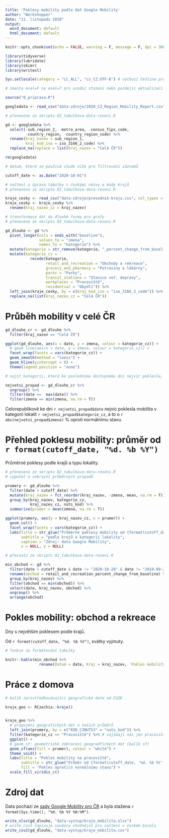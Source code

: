 ```yaml
---
title: 'Poklesy mobility podle dat Google Mobility'
author: "Workshopper"
date: "11. listopadu 2020"
output:
  word_document: default
  html_document: default
---
```



```r
knitr::opts_chunk$set(echo = FALSE, warning = F, message = F, dpi = 300)

library(tidyverse)
library(lubridate)
library(skimr)
library(writexl)

Sys.setlocale(category = "LC_ALL", "cs_CZ.UTF-8") # výchozí čeština pro formátování, závisí na operačním systému
```

```r
# zmenta eval=F na eval=T pro uvodni stazeni nebo pozdejsi aktualizaci dat z Googlu a pro instalaci baliku

source("0_priprava.R")
```


```r
googledata <- read_csv("data-zdroje/2020_CZ_Region_Mobility_Report.csv")
```

```r

# přeneseno ze skriptu 02_tabulkova-data-reseni.R

gd <- googledata %>%
  select(-sub_region_2, -metro_area, -census_fips_code,
         -country_region, -country_region_code) %>%
  rename(kraj_nazev = sub_region_1,
         kraj_kod_iso = iso_3166_2_code) %>%
  replace_na(replace = list(kraj_nazev = "Celá ČR"))
```

```r
rm(googledata)
```

```r

# datum, které se používá všude níže pro filtrování záznamů

cutoff_date <- as.Date("2020-10-01")
```


```r

# načtení a úprava tabulky s českými názvy a kódy krajů
# přeneseno ze skriptu 02_tabulkova-data-reseni.R

kraje_cesky <- read_csv("data-zdroje/prevodnik-kraju.csv", col_types = cols(.default = "c"))
kraje_cesky <- kraje_cesky %>%
  rename(kraj_nazev_cz = kraj_nazev)
```


```r

# transformace dat do dlouhé formy pro grafy
# přeneseno ze skriptu 02_tabulkova-data-reseni.R

gd_dlouhe <- gd %>%
  pivot_longer(cols = ends_with("baseline"),
               values_to = "zmena",
               names_to = "kategorie") %>%
  mutate(kategorie = str_remove(kategorie, "_percent_change_from_baseline")) %>%
  mutate(kategorie_cz =
           recode(kategorie,
                  retail_and_recreation = "Obchody a rekreace",
                  grocery_and_pharmacy = "Potraviny a lékárny",
                  parks = "Parky",
                  transit_stations = "Stanice veř. dopravy",
                  workplaces = "Pracoviště",
                  residential = "Obydlí")) %>% 
  left_join(kraje_cesky, by = c(kraj_kod_iso = "iso_3166_2_code")) %>% 
  replace_na(list(kraj_nazev_cz = "Celá ČR"))
```


# Průběh mobility v celé ČR

```r
gd_dlouhe_cr <- gd_dlouhe %>%
  filter(kraj_nazev == "Celá ČR")

ggplot(gd_dlouhe, aes(x = date, y = zmena, colour = kategorie_cz)) +
  # geom_line(aes(x = date, y = zmena, colour = kategorie_cz)) +
  facet_wrap(facets = vars(kategorie_cz)) +
  geom_smooth(method = "loess") +
  geom_hline(yintercept = 0) +
  theme(legend.position = "none")
```

```r

# najít kategorii, která ke poslednímu dostupnému dni nejvíc poklesla, i o kolik

nejvetsi_propad <- gd_dlouhe_cr %>% 
  ungroup() %>% 
  filter(date ==  max(date)) %>% 
  filter(zmena == min(zmena, na.rm = T))
```

Celorepublikově ke dni `r nejvetsi_propad$date` nejvíc poklesla mobilita v kategorii lokalit `r nejvetsi_propad$kategorie_cz`, a to o `r abs(nejvetsi_propad$zmena)` % oproti normálnímu stavu.

\newpage

# Přehled poklesu mobility: průměr od `r format(cutoff_date, "%d. %b %Y")`

Průměrné poklesy podle krajů a typu lokality.

```r

# přeneseno ze skriptu 02_tabulkova-data-reseni.R
# výpočet a zobrazní průměrných propadů

prumery <- gd_dlouhe %>%
  filter(date > cutoff_date) %>%
  mutate(kraj_nazev = fct_reorder(kraj_nazev, -zmena, mean, na.rm = T)) %>%
  group_by(kraj_nazev, kategorie_cz, 
           kraj_nazev_cz, nuts_kod) %>%
  summarise(prumer = mean(zmena, na.rm = T))

ggplot(prumery, aes(y = kraj_nazev_cz, x = prumer)) +
  geom_col() +
  facet_wrap(facets = vars(kategorie_cz)) +
  labs(title = str_glue("Průměrné poklesy mobility od {format(cutoff_date, '%d. %b %Y')}"),
       subtitle = "podle krajů a kategorií lokality",
       caption = "Zdroj: data Google Mobility",
       x = NULL, y = NULL)
```


```r

# převzato ze skriptu 02_tabulkova-data-reseni.R

min_obchod <- gd %>%
  filter(date > cutoff_date & date != "2020-10-28" & date != "2010-09-28") %>%
  rename(obchod = retail_and_recreation_percent_change_from_baseline) %>%
  group_by(kraj_nazev) %>%
  filter(obchod == min(obchod)) %>%
  select(date, kraj_nazev, obchod) %>%
  ungroup() %>%
  arrange(obchod)
```

# Pokles mobility: obchod a rekreace

Dny s největším poklesem podle krajů.

Od `r format(cutoff_date, "%d. %b %Y")`, svátky vyjmuty.

```r

# funkce na formátování tabulky

knitr::kable(min_obchod %>% 
               rename(Datum = date, Kraj = kraj_nazev, `Pokles mobility do obchodů` = obchod))
```

# Práce z domova

```r

# balík zprostředkovávající geografické data od ČÚZK

kraje_geo <- RCzechia::kraje()


kraje_geo %>%
  # propojení geografických dat a našich průměrů
  left_join(prumery, by = c("KOD_CZNUTS3" = "nuts_kod")) %>%
  filter(kategorie_cz == "Pracoviště") %>% # zajímají nás jen pracoviště
  ggplot() +
  # geom_sf: geometrické zobracení geogradfických dat (balík sf)
  geom_sf(aes(fill = prumer), colour = "white") +
  theme_void() +
  labs(title = "Pokles mobility na pracoviště",
       subtitle = str_glue("Průměr od {format(cutoff_date, '%d. %b %Y')}"),
       fill = "Pokles oproti\n normálnímu stavu") +
  scale_fill_viridis_c()
```

# Zdroj dat

Data pochází ze [sady Google Mobility pro ČR](https://www.google.com/covid19/mobility/) a byla stažena `r format(Sys.time(), "%d. %b %Y %H:%M")`.

```r
write_xlsx(gd_dlouhe, "data-vystup/kraje_mobilita.xlsx")
# write_csv2 zapisuje soubory vhodnější pro načtení v českém Excelu
write_csv2(gd_dlouhe, "data-vystup/kraje_mobilita.csv")
```

